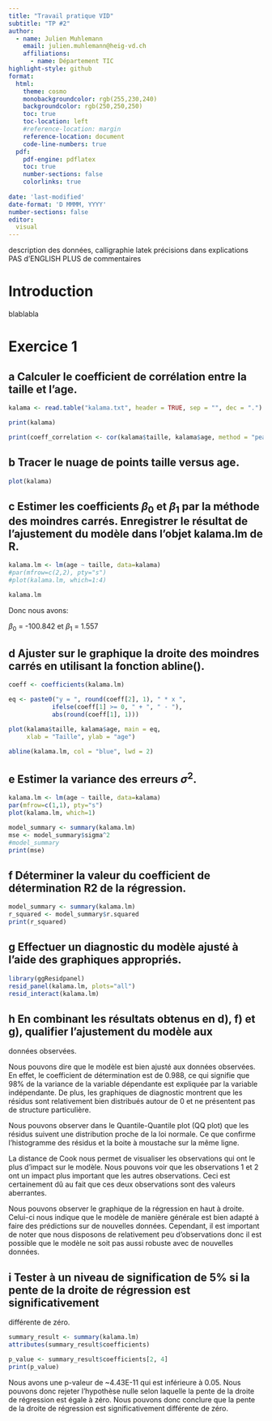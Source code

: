 ```yaml
---
title: "Travail pratique VID"
subtitle: "TP #2" 
author:
  - name: Julien Muhlemann
    email: julien.muhlemann@heig-vd.ch
    affiliations:
      - name: Département TIC
highlight-style: github
format:
  html:
    theme: cosmo
    monobackgroundcolor: rgb(255,230,240)
    backgroundcolor: rgb(250,250,250)
    toc: true
    toc-location: left
    #reference-location: margin
    reference-location: document
    code-line-numbers: true
  pdf:
    pdf-engine: pdflatex
    toc: true
    number-sections: false
    colorlinks: true
    
date: 'last-modified'
date-format: 'D MMMM, YYYY'
number-sections: false
editor: 
  visual
---
```







description des données, 
calligraphie latek
précisions dans explications
PAS d'ENGLISH
PLUS de commentaires



# Introduction

blablabla




# Exercice 1

## a  Calculer le coefficient de corrélation entre la taille et l'age.

```r
kalama <- read.table("kalama.txt", header = TRUE, sep = "", dec = ".")

print(kalama)
```

```r


print(coeff_correlation <- cor(kalama$taille, kalama$age, method = "pearson"))

```

## b  Tracer le nuage de points taille versus age.

```r

plot(kalama)

```

## c Estimer les coefficients $\beta_{0}$ et $\beta_{1}$ par la méthode des moindres carrés. Enregistrer le résultat de l'ajustement du modèle dans l'objet kalama.lm de R.

```r


kalama.lm <- lm(age ~ taille, data=kalama)
#par(mfrow=c(2,2), pty="s")
#plot(kalama.lm, which=1:4)
```

```r
kalama.lm
```

Donc nous avons:

$\beta_{0}$ = -100.842 et $\beta_{1}$ = 1.557

## d Ajuster sur le graphique la droite des moindres carrés en utilisant la fonction abline().

```r


coeff <- coefficients(kalama.lm)

eq <- paste0("y = ", round(coeff[2], 1), " * x ", 
            ifelse(coeff[1] >= 0, " + ", " - "), 
            abs(round(coeff[1], 1)))

plot(kalama$taille, kalama$age, main = eq, 
     xlab = "Taille", ylab = "age") 

abline(kalama.lm, col = "blue", lwd = 2)
```

## e Estimer la variance des erreurs $\sigma^2$.

```r

kalama.lm <- lm(age ~ taille, data=kalama)
par(mfrow=c(1,1), pty="s")
plot(kalama.lm, which=1)

```

```r

model_summary <- summary(kalama.lm)
mse <- model_summary$sigma^2
#model_summary
print(mse)
```

## f Déterminer la valeur du coefficient de détermination R2 de la régression.

```r

model_summary <- summary(kalama.lm)
r_squared <- model_summary$r.squared
print(r_squared)

```
## g Effectuer un diagnostic du modèle ajusté à l’aide des graphiques appropriés.

```r
library(ggResidpanel)
resid_panel(kalama.lm, plots="all")
resid_interact(kalama.lm)

```

## h En combinant les résultats obtenus en d), f) et g), qualifier l’ajustement du modèle aux
données observées.

Nous pouvons dire que le modèle est bien ajusté aux données observées. En effet, le coefficient de détermination est de 0.988, ce qui signifie que 98% de la variance de la variable dépendante est expliquée par la variable indépendante. De plus, les graphiques de diagnostic montrent que les résidus sont relativement bien distribués autour de 0 et ne présentent pas de structure particulière.

Nous pouvons observer dans le Quantile-Quantile plot (QQ plot) que les résidus suivent une distribution proche de la loi normale. Ce que confirme l'histogramme des résidus et la boite à moustache sur la même ligne.

La distance de Cook nous permet de visualiser les observations qui ont le plus d'impact sur le modèle. Nous pouvons voir que les observations 1 et 2 ont un impact plus important que les autres observations. Ceci est certainement dû au fait que ces deux observations sont des valeurs aberrantes.

Nous pouvons observer le graphique de la régression en haut à droite. Celui-ci nous indique que le modèle de manière générale est bien adapté à faire des prédictions sur de nouvelles données. Cependant, il est important de noter que nous disposons de relativement peu d'observations donc il est possible que le modèle ne soit pas aussi robuste avec de nouvelles données.





## i Tester à un niveau de signification de 5% si la pente de la droite de régression est significativement
différente de zéro.


```r

summary_result <- summary(kalama.lm)
attributes(summary_result$coefficients)

p_value <- summary_result$coefficients[2, 4] 
print(p_value)

```


Nous avons une p-valeur de ~4.43E-11 qui est inférieure à 0.05. Nous pouvons donc rejeter l'hypothèse nulle selon laquelle la pente de la droite de régression est égale à zéro. Nous pouvons donc conclure que la pente de la droite de régression est significativement différente de zéro.















